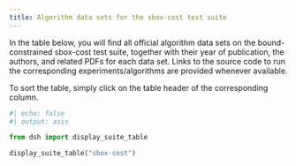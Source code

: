 ```yaml
---
title: Algorithm data sets for the sbox-cost test suite
---
```


In the table below, you will find all official algorithm data sets on the bound-constrained sbox-cost test suite, 
together with their year of publication, the authors, and related PDFs for each data set. Links to the 
source code to run the corresponding experiments/algorithms are provided whenever available.

To sort the table, simply click on the table header of the corresponding column.

```python
#| echo: false
#| output: asis

from dsh import display_suite_table

display_suite_table("sbox-cost")
```

<script type="text/javascript" src="/assets/js/sort-table.js"></script>
<link rel="stylesheet" href="/assets/css/data-table.css"/>
